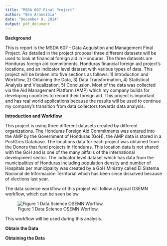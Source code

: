 ```yaml
---
title: "MSDA 607 Final Project"
author: "Ben Arancibia"
date: "December 9, 2014"
output: pdf_document
---
```


__**Background**__

This is report is the MSDA 607 - Data Acquistion and Management Final Project. As detailed in the project proposal three different datasets will be used to look at financial foreign aid in Honduras. The three datasets are Honduras foreign aid commitments, Honduras financial foreign aid project's locations, and an indicator level dataset with various types of data. This project will be broken into five sections as follows: 1) Introduction and Workflow, 2) Obtaining the Data, 3) Data Transformation, 4) Statistical Analysis and Visualization, 5) Conclusion. Most of the data was collected via the Aid Management Platform (AMP) which my company builds for developing countries to record their foreign aid. This project is important and has real world applications because the results will be used to continue my company's transition from data collectors towards data analysis. 

__**Introduction and Workflow**__

This project is using three different datasets created by different organizations. The Honduras Foreign Aid Commitments was entered into the AMP by the Government of Honduras (GoH), the AMP data is stored in a PostGres Database. The locations data for each project was obtained from the Donors that fund projects in Honduras. This location data is not shared with the GoH and is one of the many pitfalls of the international development sector. The indicator level dataset which has data from the municipalities of Honduras including population density and number of Hospitals per municipality was created by a GoH Ministry called El Sistema Nacional de Información Territorial which has been since dissolved because of elections last year.

The data science workflow of this project will follow a typical OSEMN workflow, which can be seen below.

![Figure 1 Data Science OSEMN Worflow.](/users/bcarancibia/CUNY_IS_607/Final_Project/OSEMN_Flow.png)

This workflow will be used during this analysis.

__**Obtain the Data**__


__**Obtaining the Data**__

